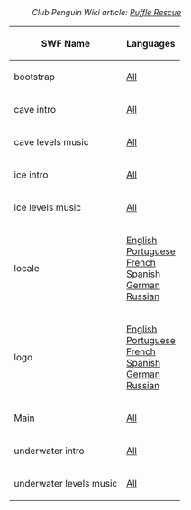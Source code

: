 :''Club Penguin Wiki article: [[clubpenguinwiki:Puffle Rescue|Puffle Rescue]]''

<center>
{|class="wikitable" border="1"
!SWF Name
!Languages
|-
|bootstrap||[[Media:GamesPuffleRescueBootstrap.swf|All]]
|-
|cave intro||[[Media:GamesPuffleRescueCaveIntro.swf|All]]
|-
|cave levels music||[[Media:Music120.swf|All]]
|-
|ice intro||[[Media:GamesPuffleRescueIceIntro.swf|All]]
|-
|ice levels music||[[Media:Music119.swf|All]]
|-
|locale||[[Media:GamesPuffleRescueLangENLocale.swf|English]]<br>[[Media:GamesPuffleRescueLangPTLocale.swf|Portuguese]]<br>[[Media:GamesPuffleRescueLangFRLocale.swf|French]]<br>[[Media:GamesPuffleRescueLangESLocale.swf|Spanish]]<br>[[Media:GamesPuffleRescueLangDELocale.swf|German]]<br>[[Media:GamesPuffleRescueLangRULocale.swf|Russian]]
|-
|logo||[[Media:GamesPuffleRescueLangENLogo.swf|English]]<br>[[Media:GamesPuffleRescueLangPTLogo.swf|Portuguese]]<br>[[Media:GamesPuffleRescueLangFRLogo.swf|French]]<br>[[Media:GamesPuffleRescueLangESLogo.swf|Spanish]]<br>[[Media:GamesPuffleRescueLangDELogo.swf|German]]<br>[[Media:GamesPuffleRescueLangRULogo.swf|Russian]]
|-
|Main||[[Media:GamesPuffleRescueMain.swf|All]]
|-
|underwater intro||[[Media:GamesPuffleRescueUnderwaterIntro.swf|All]]
|-
|underwater levels music||[[Media:Music121.swf|All]]
|}
</center>